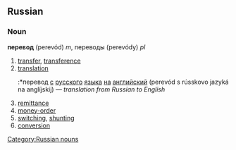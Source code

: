 ==Russian==
[[Category:Russian nouns]]
===Noun===
'''перевод''' (perevód) ''m'', переводы (perevódy) ''pl''

# [[transfer]], [[transference]]
# [[translation]]
#:*перевод [[с]] [[русский|русского]] [[язык|языка]] [[на]] [[английский]] (perevód s rússkovo jazyká na anglíjskij) — ''translation from Russian to English''
# [[remittance]]
# [[money-order]]
# [[switching]], [[shunting]]
# [[conversion]]